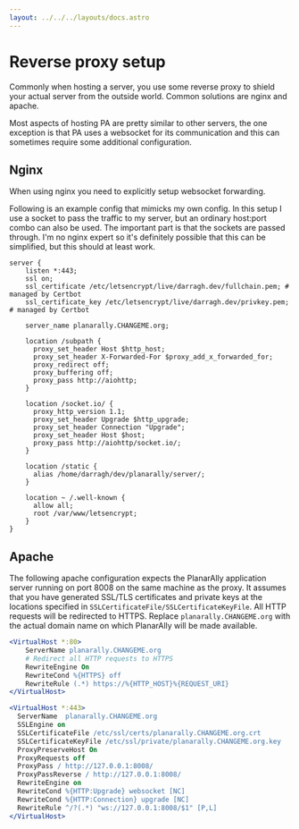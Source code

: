 ```yaml
---
layout: ../../../layouts/docs.astro
---
```


# Reverse proxy setup

Commonly when hosting a server, you use some reverse proxy to shield your actual server from the outside world.
Common solutions are nginx and apache.

Most aspects of hosting PA are pretty similar to other servers, the one exception is that PA uses a websocket for its communication and this can sometimes require some additional configuration.

## Nginx

When using nginx you need to explicitly setup websocket forwarding.

Following is an example config that mimicks my own config.
In this setup I use a socket to pass the traffic to my server, but an ordinary host\:port combo can also be used.
The important part is that the sockets are passed through.
I'm no nginx expert so it's definitely possible that this can be simplified, but this should at least work.

```nginx
server {
    listen *:443;
    ssl on;
    ssl_certificate /etc/letsencrypt/live/darragh.dev/fullchain.pem; # managed by Certbot
    ssl_certificate_key /etc/letsencrypt/live/darragh.dev/privkey.pem; # managed by Certbot

    server_name planarally.CHANGEME.org;

    location /subpath {
      proxy_set_header Host $http_host;
      proxy_set_header X-Forwarded-For $proxy_add_x_forwarded_for;
      proxy_redirect off;
      proxy_buffering off;
      proxy_pass http://aiohttp;
    }

    location /socket.io/ {
      proxy_http_version 1.1;
      proxy_set_header Upgrade $http_upgrade;
      proxy_set_header Connection "Upgrade";
      proxy_set_header Host $host;
      proxy_pass http://aiohttp/socket.io/;
    }

    location /static {
      alias /home/darragh/dev/planarally/server/;
    }

    location ~ /.well-known {
      allow all;
      root /var/www/letsencrypt;
    }
}
```

## Apache

The following apache configuration expects the PlanarAlly application server running on port 8008 on the same machine as the proxy.
It assumes that you have generated SSL/TLS certificates and private keys at the locations specified in `SSLCertificateFile/SSLCertificateKeyFile`.
All HTTP requests will be redirected to HTTPS.
Replace `planarally.CHANGEME.org` with the actual domain name on which PlanarAlly will be made available.

```apache
<VirtualHost *:80>
    ServerName planarally.CHANGEME.org
    # Redirect all HTTP requests to HTTPS
    RewriteEngine On
    RewriteCond %{HTTPS} off
    RewriteRule (.*) https://%{HTTP_HOST}%{REQUEST_URI}
</VirtualHost>

<VirtualHost *:443>
  ServerName  planarally.CHANGEME.org
  SSLEngine on
  SSLCertificateFile /etc/ssl/certs/planarally.CHANGEME.org.crt
  SSLCertificateKeyFile /etc/ssl/private/planarally.CHANGEME.org.key
  ProxyPreserveHost On
  ProxyRequests off
  ProxyPass / http://127.0.0.1:8008/
  ProxyPassReverse / http://127.0.0.1:8008/
  RewriteEngine on
  RewriteCond %{HTTP:Upgrade} websocket [NC]
  RewriteCond %{HTTP:Connection} upgrade [NC]
  RewriteRule ^/?(.*) "ws://127.0.0.1:8008/$1" [P,L]
</VirtualHost>
```
